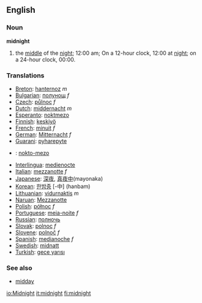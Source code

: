 ==English==
===Noun===
'''midnight'''
{{wikipedia}}
# the [[middle]] of the [[night]]; 12:00 am; On a 12-hour clock, 12:00 at [[night]]; on a 24-hour clock, 00:00.

===Translations===
*[[Breton]]: [[hanternoz]] ''m''
*[[Bulgarian]]: [[полунощ]] ''f''
*[[Czech]]: [[půlnoc]] ''f''
*[[Dutch]]: [[middernacht]] ''m''
*[[Esperanto]]: [[noktmezo]]
*[[Finnish]]: [[keskiyö]]
*[[French]]: [[minuit]] ''f''
*[[German]]: [[Mitternacht]] ''f''
*[[Guarani]]: [[pyharepyte]]
* {{io}} : [[nokto-mezo]]
*[[Interlingua]]: [[medienocte]]
*[[Italian]]: [[mezzanotte]] ''f''
*[[Japanese]]: [[深夜]], [[真夜中]](mayonaka)
*[[Korean]]: [[한밤중]] [-中] (hanbam)
*[[Lithuanian]]: [[vidurnaktis]] ''m''
*[[Naruan]]: [[Mezzanotte]]
*[[Polish]]: [[północ]] ''f''
*[[Portuguese]]: [[meia-noite]] ''f''
*[[Russian]]: [[полночь]]
*[[Slovak]]: [[polnoc]] ''f''
*[[Slovene]]: [[polnoč]] ''f''
*[[Spanish]]: [[medianoche]] ''f''
*[[Swedish]]: [[midnatt]]
*[[Turkish]]: [[gece yarısı]]

===See also===
*[[midday]]
[[io:Midnight]]
[[it:midnight]]
[[fi:midnight]]